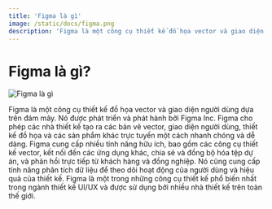```yaml
---
title: 'Figma là gì'
image: /static/docs/figma.png
description: 'Figma là một công cụ thiết kế đồ họa vector và giao diện người dùng dựa trên đám mây. Nó được phát triển và phát hành bởi Figma Inc.'
---
```


# Figma là gì?

![Figma là gì](/static/docs/figma.png)

Figma là một công cụ thiết kế đồ họa vector và giao diện người dùng dựa trên đám mây. Nó được phát triển và phát hành bởi Figma Inc. Figma cho phép các nhà thiết kế tạo ra các bản vẽ vector, giao diện người dùng, thiết kế đồ họa và các sản phẩm khác trực tuyến một cách nhanh chóng và dễ dàng. Figma cung cấp nhiều tính năng hữu ích, bao gồm các công cụ thiết kế vector, kết nối đến các ứng dụng khác, chia sẻ và đồng bộ hóa tệp dự án, và phản hồi trực tiếp từ khách hàng và đồng nghiệp. Nó cũng cung cấp tính năng phân tích dữ liệu để theo dõi hoạt động của người dùng và hiệu quả của thiết kế. Figma là một trong những công cụ thiết kế phổ biến nhất trong ngành thiết kế UI/UX và được sử dụng bởi nhiều nhà thiết kế trên toàn thế giới.
